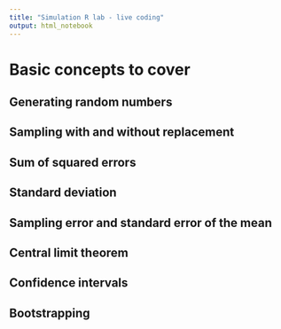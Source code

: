 ```yaml
---
title: "Simulation R lab - live coding"
output: html_notebook
---
```


# Basic concepts to cover


## Generating random numbers



## Sampling with and without replacement



## Sum of squared errors



## Standard deviation



## Sampling error and standard error of the mean



## Central limit theorem



## Confidence intervals



## Bootstrapping





